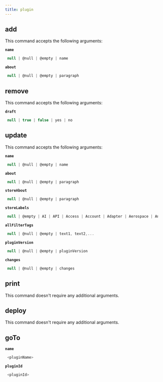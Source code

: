 ```yaml
---
title: plugin
---
```


## add

This command accepts the following arguments:

**`name`**
```js filename="type"
 null | @null | @empty | name
```
**`about`**
```js filename="type"
 null | @null | @empty | paragraph
```

## remove

This command accepts the following arguments:

**`draft`**
```js filename="type"
 null | true | false | yes | no
```

## update

This command accepts the following arguments:

**`name`**
```js filename="type"
 null | @null | @empty | name
```
**`about`**
```js filename="type"
 null | @null | @empty | paragraph
```
**`storeAbout`**
```js filename="type"
 null | @null | @empty | paragraph
```
**`storeLabels`**
```js filename="type"
 null | @empty | AI | API | Access | Account | Adapter | Aerospace | Analytics | Apple | Application | Approval | Asia | Asset | Attendance | Australia | Automotive | BI | Backup | Banking | Bill | Brass | Buffer | Bug | Buyer | CPG | CPU | CRM | Call | Canada | Care | Career | Cart | Case | Center | Chatbot | Chemicals | China | City | Claim | Collaboration | Communication | Compliance | Connector | Construction | Content | Conversation | Copper | Customer | Data | Defense | Desk | Digital | Distribution | Document | Donor | EDI | EPM | ERP | Education | Elderly | Engagement | Enterprise | Estimate | Europe | Event | Execution | FMCG | Facebook | Factory | Fare | Federal | FieldOps | Financial | Food | Force | Forecast | France | Franchise | Gas | Germany | Goal | Gold | Google | Governance | Government | Gym | HCM | HR | HRA | Hardware | Health | Healthcare | Higher | Hospital | Hospitality | Hosting | Hub | Hubspot | IOT | ITSM | IaaS | Identity | Incident | India | Information | Insurance | Intel | Interview | Inventory | Issue | Jewellery | K387 | Lead | Leave | Leisure | Life | Loan | Local | Location | Logistics | Maintenance | Management | Manufacturing | Maps | Marketing | Master | Media | Meeting | Microsoft | Mobile | Municipality | NonProfit | Offline | Oil | Operations | Opportunity | Optimization | Oracle | Order | PLM | POS | PPM | PaaS | Payment | Payroll | Performance | Pharmaceuticals | Planning | Plastics | Platform | Plugin | Point | Portfolio | Privacy | Procurement | Product | Professional | Property | Public | Quality | Questionnaire | Quote | RPA | RealEstate | Receipts | Record | Recreation | Recruiting | Resource | Retail | Return | Revenue | Review | Risk | Robot | Routing | SAP | SCM | SPM | SaaS | Safety | Sales | SalesForce | Scheduling | School | Sciences | Security | Self | Service | ServiceNow | Shopping | Silver | Smart | Social | Software | Specialty | Spot | Spreadsheet | Stall | State | Store | Subscription | Supplier | Survey | System | TRM | Templates | Testing | Tiles | Time | Tracking | Transportation | USA | Utilities | Vendor | Virtual | Visibility | Warehouse | Web | WhatsApp | Workforce | Youth | Zen | Zendesk | eCommerce
```
**`allFilterTags`**
```js filename="type"
 null | @null | @empty | text1, text2,...
```
**`pluginVersion`**
```js filename="type"
 null | @null | @empty | pluginVersion
```
**`changes`**
```js filename="type"
 null | @null | @empty | changes
```

## print

This command doesn't require any additional arguments.


## deploy

This command doesn't require any additional arguments.


## goTo


**`name`**
```js filename="type"
 <pluginName>
```
**`pluginId`**
```js filename="type"
 <pluginId>
```
